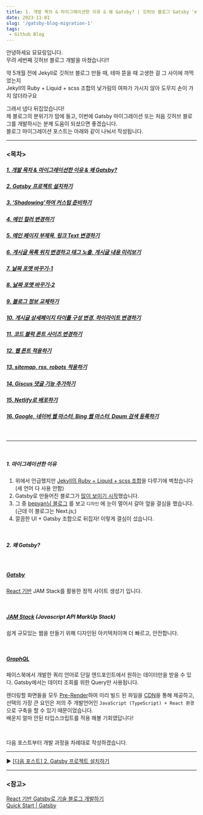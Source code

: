 ```yaml
---
title: 1. 개발 목차 & 마이그레이션한 이유 & 왜 Gatsby? | 깃허브 블로그 Gatsby 'minimal-blog' 테마로 마이그레이션 하기
date: 2023-11-01
slug: '/gatsby-blog-migration-1'
tags:
 - Github Blog
---
```


안녕하세요 묘묘링입니다.  
무려 세번째 깃허브 블로그 개발을 마쳤습니다!!

약 5개월 전에 Jekyll로 깃허브 블로그 만들 때, 테마 뜯을 때 고생한 걸 그 사이에 까먹었는지  
Jekyll의 Ruby + Liquid + scss 조합의 낯가림의 여파가 가시지 않아 도무지 손이 가지 않더라구요

그래서 냅다 뒤집었습니다!  
제 블로그의 분위기가 맘에 들고, 이번에 Gatsby 마이그레이션 또는 처음 깃허브 블로그를 개발하시는 분께 도움이 되셨으면 좋겠습니다.  
블로그 마이그레이션 포스트는 아래와 같이 나눠서 작성됩니다.

---

### \<목차>

##### [1. 개발 목차 & 마이그레이션한 이유 & 왜 Gatsby?](/gatsby-blog-migration-1)

##### [2. Gatsby 프로젝트 설치하기](/gatsby-blog-migration-2)

##### [3. 'Shadowing'하여 커스텀 준비하기](/gatsby-blog-migration-3)

##### [4. 메인 컬러 변경하기](/gatsby-blog-migration-4)

##### [5. 메인 페이지 부제목, 링크 Text 변경하기](/gatsby-blog-migration-5)

##### [6. 게시글 목록 위치 변경하고 태그 노출, 게시글 내용 미리보기](/gatsby-blog-migration-6)

##### [7. 날짜 포맷 바꾸기-1](/gatsby-blog-migration-7)

##### [8. 날짜 포맷 바꾸기-2](/gatsby-blog-migration-8)

##### [9. 블로그 정보 교체하기](/gatsby-blog-migration-9)

##### [10. 게시글 상세페이지 타이틀 구성 변경, 하이라이트 변경하기](/gatsby-blog-migration-10)

##### [11. 코드 블럭 폰트 사이즈 변경하기](/gatsby-blog-migration-11)

##### [12. 웹 폰트 적용하기](/gatsby-blog-migration-12)

##### [13. sitemap, rss, robots 적용하기](/gatsby-blog-migration-13)

##### [14. Giscus 댓글 기능 추가하기](/gatsby-blog-migration-14)

##### [15. Netlify로 배포하기](/gatsby-blog-migration-15)

##### [16. Google, 네이버 웹 마스터, Bing 웹 마스터, Daum 검색 등록하기](/gatsby-blog-migration-16)

<br />

---

<br />

##### 1. 마이그레이션한 이유

1. 위에서 언급했지만 <u>Jekyll의 Ruby + Liquid + scss 조합</u>을 다루기에 벅찼습니다 (세 언어 다 사용 안함)
2. Gatsby로 만들어진 블로그가 <u>많이 보이기 시작</u>했습니다.
3. 그 중 [bepyan님 블로그](https://bepyan.github.io/blog) 를 보고 `디자인` 에 눈이 멀어서 갈아 엎을 결심을 했습니다. (근데 이 블로그는 Next.js;)
4. 깔끔한 UI + Gatsby 조합으로 뒤집자! 이렇게 결심이 섰습니다.

<br />

##### 2. 왜 Gatsby?

<br />

##### [Gatsby](https://www.gatsbyjs.com/)

<u>[React](https://react.dev/) 기반</u> JAM Stack를 활용한 정적 사이트 생성기 입니다.

<br />

##### [JAM Stack](https://www.cloudflare.com/ko-kr/learning/performance/what-is-jamstack/) (Javascript API MarkUp Stack)

쉽게 규모있는 웹을 만들기 위해 디자인된 아키텍처이며 더 빠르고, 안전합니다.

<br />

##### [GraphQL](https://graphql.org/)

페이스북에서 개발한 쿼리 언어로 단일 엔드포인트에서 원하는 데이터만을 받을 수 있다. Gatsby에서는 데이터 조회를 위한 Query만 사용됩니다.

렌더링할 화면들을 모두 [Pre-Render](https://jeonghwan-kim.github.io/dev/2020/08/21/gatsby-prefetch.html)하여 미리 빌드 된 파일을 [CDN](https://ko.wikipedia.org/wiki/%EC%BD%98%ED%85%90%EC%B8%A0_%EC%A0%84%EC%86%A1_%EB%84%A4%ED%8A%B8%EC%9B%8C%ED%81%AC)을 통해 제공하고,  
선택의 가장 큰 요인은 저의 주 개발언어인 `JavaScript (TypeScript) + React 환경`으로 구축을 할 수 있기 때문이었습니다.  
배운지 얼마 안된 타입스크립트를 적용 해볼 기회였답니다!

<br />

다음 포스트부터 개발 과정을 차례대로 작성하겠습니다.

---

▶️ [[다음 포스트] 2. Gatsby 프로젝트 설치하기](/gatsby-blog-migration-2)

---

### \<참고>

[React 기반 Gatsby로 기술 블로그 개발하기](https://www.inflearn.com/course/gatsby-%EA%B8%B0%EC%88%A0%EB%B8%94%EB%A1%9C%EA%B7%B8)  
[Quick Start | Gatsby](https://www.gatsbyjs.com/docs/quick-start/)
